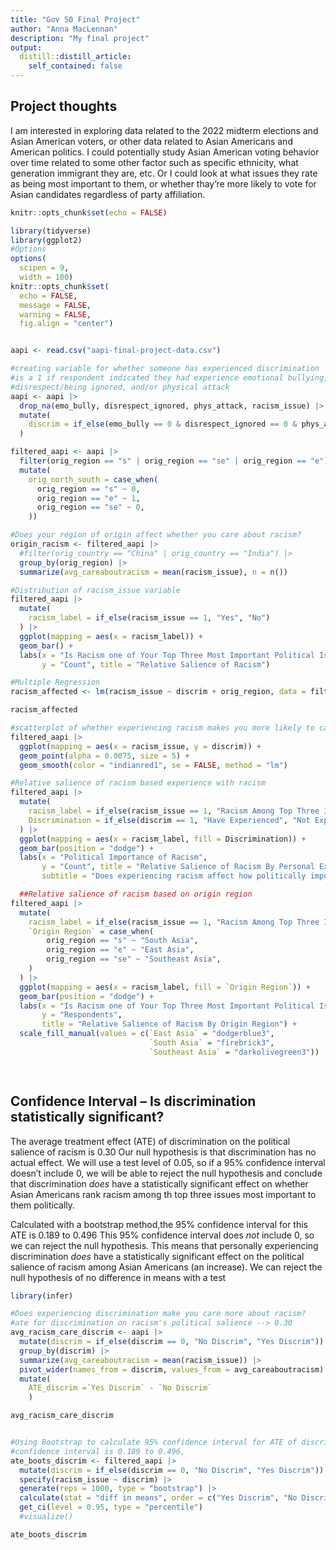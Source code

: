 ```yaml
---
title: "Gov 50 Final Project"
author: "Anna MacLennan"
description: "My final project"
output:
  distill::distill_article:
    self_contained: false
---
```


## Project thoughts

I am interested in exploring data related to the 2022 midterm elections and Asian American voters, or other data related to Asian Americans and American politics. I could potentially study Asian American voting behavior over time related to some other factor such as specific ethnicity, what generation immigrant they are, etc. Or I could look at what issues they rate as being most important to them, or whether thay're more likely to vote for Asian candidates regardless of party affiliation.

```r
knitr::opts_chunk$set(echo = FALSE)

```
```r

library(tidyverse)
library(ggplot2)
#Options
options(
  scipen = 9,
  width = 100)
knitr::opts_chunk$set(
  echo = FALSE,
  message = FALSE,
  warning = FALSE,
  fig.align = "center")


aapi <- read.csv("aapi-final-project-data.csv")
```


```r
#creating variable for whether someone has experienced discrimination
#is a 1 if respondent indicated they had experience emotional bullying,
#disrespect/being ignored, and/or physical attack
aapi <- aapi |>
  drop_na(emo_bully, disrespect_ignored, phys_attack, racism_issue) |>
  mutate(
    discrim = if_else(emo_bully == 0 & disrespect_ignored == 0 & phys_attack == 0, 0, 1)
  )

filtered_aapi <- aapi |>
  filter(orig_region == "s" | orig_region == "se" | orig_region == "e") |>
  mutate(
    orig_north_south = case_when(
      orig_region == "s" ~ 0,
      orig_region == "e" ~ 1,
      orig_region == "se" ~ 0,
    ))

#Does your region of origin affect whether you care about racism?
origin_racism <- filtered_aapi |>
  #filter(orig_country == "China" | orig_country == "India") |>
  group_by(orig_region) |>
  summarize(avg_careaboutracism = mean(racism_issue), n = n()) 
```




```r

#Distribution of racism_issue variable
filtered_aapi |>
  mutate(
    racism_label = if_else(racism_issue == 1, "Yes", "No")
  ) |>
  ggplot(mapping = aes(x = racism_label)) + 
  geom_bar() +
  labs(x = "Is Racism one of Your Top Three Most Important Political Issues?",
       y = "Count", title = "Relative Salience of Racism") 

```



```r
#Multiple Regression
racism_affected <- lm(racism_issue ~ discrim + orig_region, data = filtered_aapi)

racism_affected

#scatterplot of whether experiencing racism makes you more likely to care about racism politically
filtered_aapi |>
  ggplot(mapping = aes(x = racism_issue, y = discrim)) +
  geom_point(alpha = 0.0075, size = 5) +
  geom_smooth(color = "indianred1", se = FALSE, method = "lm") 

#Relative salience of racism based experience with racism
filtered_aapi |>
  mutate(
    racism_label = if_else(racism_issue == 1, "Racism Among Top Three Issues", "Racism NOT Among Top Three Issues"),
    Discrimination = if_else(discrim == 1, "Have Experienced", "Not Experienced")
  ) |>
  ggplot(mapping = aes(x = racism_label, fill = Discrimination)) + 
  geom_bar(position = "dodge") +
  labs(x = "Political Importance of Racism",
       y = "Count", title = "Relative Salience of Racism By Personal Experience with Discrimination", 
       subtitle = "Does experiencing racism affect how politically important Asian Americans consider it?")

  ##Relative salience of racism based on origin region
filtered_aapi |>
  mutate(
    racism_label = if_else(racism_issue == 1, "Racism Among Top Three Issues", "Racism NOT Among Top Three Issues"),
    `Origin Region` = case_when(
        orig_region == "s" ~ "South Asia",
        orig_region == "e" ~ "East Asia",
        orig_region == "se" ~ "Southeast Asia",
    )
  ) |>
  ggplot(mapping = aes(x = racism_label, fill = `Origin Region`)) + 
  geom_bar(position = "dodge") +
  labs(x = "Is Racism one of Your Top Three Most Important Political Issues?",
       y = "Respondents", 
       title = "Relative Salience of Racism By Origin Region") +
  scale_fill_manual(values = c(`East Asia` = "dodgerblue3", 
                               `South Asia` = "firebrick3", 
                               `Southeast Asia` = "darkolivegreen3"))

  
```

## Confidence Interval -- Is discrimination statistically significant?

The average treatment effect (ATE) of discrimination on the political salience of racism is 0.30
Our null hypothesis is that discrimination has no actual effect. We will use a test level of 0.05, so if a 95% confidence interval doesn't include 0, we will be able to reject the null hypothesis and conclude that discrimination *does* have a statistically significant effect on whether Asian Americans rank racism among th top three issues most important to them politically.

Calculated with a bootstrap method,the 95% confidence interval for this ATE is 0.189 to 0.496
This 95% confidence interval does *not* include 0, so we can reject the null hypothesis. This means that personally experiencing discrimination *does* have a statistically significant effect on the political salience of racism among Asian Americans (an increase). We can reject the null hypothesis of no difference in means with a test


```r
library(infer)

#Does experiencing discrimination make you care more about racism?
#ate for discrimination on racism's political salience --> 0.30
avg_racism_care_discrim <- aapi |>
  mutate(discrim = if_else(discrim == 0, "No Discrim", "Yes Discrim")) |>
  group_by(discrim) |>
  summarize(avg_careaboutracism = mean(racism_issue)) |>
  pivot_wider(names_from = discrim, values_from = avg_careaboutracism) |>
  mutate(
    ATE_discrim =`Yes Discrim` - `No Discrim`
    )

avg_racism_care_discrim


#Using Bootstrap to calculate 95% confidence interval for ATE of discrimination on racism's political salience
#confidence interval is 0.189 to 0.496, 
ate_boots_discrim <- filtered_aapi |>
  mutate(discrim = if_else(discrim == 0, "No Discrim", "Yes Discrim")) |>
  specify(racism_issue ~ discrim) |>
  generate(reps = 1000, type = "bootstrap") |>
  calculate(stat = "diff in means", order = c("Yes Discrim", "No Discrim")) |>
  get_ci(level = 0.95, type = "percentile") 
  #visualize()

ate_boots_discrim



```








